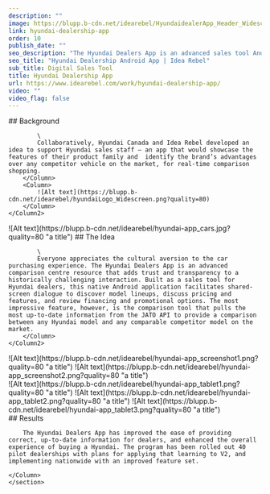 ```yaml
---
description: ""
image: https://blupp.b-cdn.net/idearebel/HyundaidealerApp_Header_Widescreen.jpg?quality=80
link: hyundai-dealership-app
order: 10
publish_date: ""
seo_description: "The Hyundai Dealers App is an advanced sales tool Android app for Hyundai dealers, developed by Idea Rebel and Hyundai Canada."
seo_title: "Hyundai Dealership Android App | Idea Rebel"
sub_title: Digital Sales Tool
title: Hyundai Dealership App
url: https://www.idearebel.com/work/hyundai-dealership-app/
video: ""
video_flag: false
---
```


<section class="container mx-auto max-w-6xl py-10">
    <Column2>
        <Column>
            ## Background

            \
            Collaboratively, Hyundai Canada and Idea Rebel developed an idea to support Hyundai sales staff – an app that would showcase the features of their product family and  identify the brand’s advantages over any competitor vehicle on the market, for real-time comparison shopping.   
        </Column>
        <Column>
            ![Alt text](https://blupp.b-cdn.net/idearebel/hyundaiLogo_Widescreen.png?quality=80)
        </Column>
    </Column2>
</section>
<section class="container mx-auto max-w-6xl py-10">
    <Column2>
        <Column>
            ![Alt text](https://blupp.b-cdn.net/idearebel/hyundai-app_cars.jpg?quality=80 "a title")
        </Column>
        <Column> 
            ## The Idea

            \
            Everyone appreciates the cultural aversion to the car purchasing experience. The Hyundai Dealers App is an advanced comparison centre resource that adds trust and transparency to a historically challenging interaction. Built as a sales tool for Hyundai dealers, this native Android application facilitates shared-screen dialogue to discover model lineups, discuss pricing and features, and review financing and promotional options. The most impressive feature, however, is the comparison tool that pulls the most up-to-date information from the JATO API to provide a comparison between any Hyundai model and any comparable competitor model on the market.
        </Column>
    </Column2>
</section>
<section class="container mx-auto max-w-6xl p-20 bg-zinc-200">
    <Column2>
        <Column>
            ![Alt text](https://blupp.b-cdn.net/idearebel/hyundai-app_screenshot1.png?quality=80 "a title")
        </Column>
        <Column>
            ![Alt text](https://blupp.b-cdn.net/idearebel/hyundai-app_screenshot2.png?quality=80 "a title")
        </Column>
    </Column2>
</section>

<section class="container mx-auto max-w-6xl py-10 bg-blue-900">
    <Column3>
        <Column>
            ![Alt text](https://blupp.b-cdn.net/idearebel/hyundai-app_tablet1.png?quality=80 "a title")
        </Column>
        <Column> 
            ![Alt text](https://blupp.b-cdn.net/idearebel/hyundai-app_tablet2.png?quality=80 "a title")
        </Column>
        <Column> 
            ![Alt text](https://blupp.b-cdn.net/idearebel/hyundai-app_tablet3.png?quality=80 "a title")
        </Column>
    </Column3>
</section>
<section class="bg-zinc-200 mt-20">
    <section class="container ml-56 max-w-6xl py-20 w-1/2">
    <Column>
        ## Results

        The Hyundai Dealers App has improved the ease of providing correct, up-to-date information for dealers, and enhanced the overall experience of buying a Hyundai. The program has been rolled out 40 pilot dealerships with plans for applying that learning to V2, and implementing nationwide with an improved feature set.

    </Column>
    </section>
</section>

<section class="container mx-auto max-w-6xl p-4 md:py-2">
    <Column>
        <div class="flex justify-between">
            <div>
            <PreviousProject
                link="/work/converse-virtual-reality/"
                title="Converse In Their Chucks 360 App"
            />
            </div>
            <NextProject
                link="/work/infiniti-virtual-reality/"
                title="Infiniti Driver's Seat App"
            />
        </div>
    </Column>
</section>
